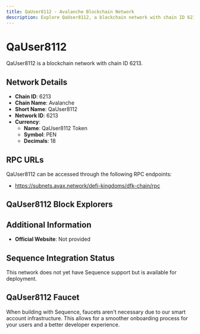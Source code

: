 ```yaml
--- 
title: QaUser8112 - Avalanche Blockchain Network
description: Explore QaUser8112, a blockchain network with chain ID 6213. Learn about its native currency, QaUser8112 Token, and how to interact with the network.
---
```


# QaUser8112

QaUser8112 is a blockchain network with chain ID 6213.

## Network Details

- **Chain ID**: 6213
- **Chain Name**: Avalanche
- **Short Name**: QaUser8112
- **Network ID**: 6213
- **Currency**: 
  - **Name**: QaUser8112 Token
  - **Symbol**: PEN
  - **Decimals**: 18

## RPC URLs

QaUser8112 can be accessed through the following RPC endpoints:

- https://subnets.avax.network/defi-kingdoms/dfk-chain/rpc

## QaUser8112 Block Explorers



## Additional Information

- **Official Website**: Not provided

## Sequence Integration Status

This network does not yet have Sequence support but is available for deployment.

## QaUser8112 Faucet

When building with Sequence, faucets aren't necessary due to our smart account infrastructure. This allows for a smoother onboarding process for your users and a better developer experience.

